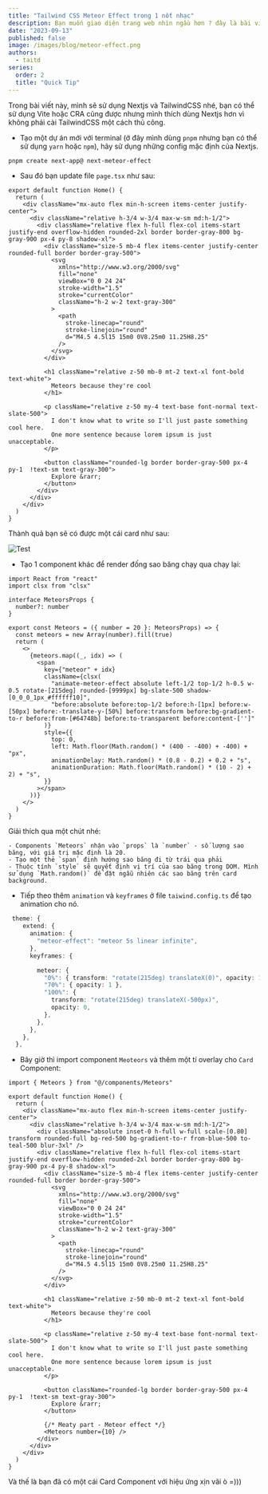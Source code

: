 ```yaml
---
title: "Tailwind CSS Meteor Effect trong 1 nốt nhạc"
description: Bạn muốn giao diện trang web nhìn ngầu hơn ? đây là bài viết dành cho bạn 👌👌👌
date: "2023-09-13"
published: false
image: /images/blog/meteor-effect.png
authors:
  - taitd
series:
  order: 2
  title: "Quick Tip"
---
```


Trong bài viết này, mình sẽ sử dụng Nextjs và TailwindCSS nhé, bạn có thể sử dụng Vite hoặc CRA cũng được nhưng mình thích dùng Nextjs hơn vì không phải cài TailwindCSS một cách thủ công.

- Tạo một dự án mới với terminal (ở đây mình dùng `pnpm` nhưng bạn có thể sử dụng `yarn` hoặc `npm`), hãy sử dụng những config mặc định của Nextjs.

```sh
pnpm create next-app@ next-meteor-effect
```

- Sau đó bạn update file `page.tsx` như sau:

```tsx showLineNumbers
export default function Home() {
  return (
    <div className="mx-auto flex min-h-screen items-center justify-center">
      <div className="relative h-3/4 w-3/4 max-w-sm md:h-1/2">
        <div className="relative flex h-full flex-col items-start  justify-end overflow-hidden rounded-2xl border border-gray-800 bg-gray-900 px-4 py-8 shadow-xl">
          <div className="size-5 mb-4 flex items-center justify-center rounded-full border border-gray-500">
            <svg
              xmlns="http://www.w3.org/2000/svg"
              fill="none"
              viewBox="0 0 24 24"
              stroke-width="1.5"
              stroke="currentColor"
              className="h-2 w-2 text-gray-300"
            >
              <path
                stroke-linecap="round"
                stroke-linejoin="round"
                d="M4.5 4.5l15 15m0 0V8.25m0 11.25H8.25"
              />
            </svg>
          </div>

          <h1 className="relative z-50 mb-0 mt-2 text-xl font-bold text-white">
            Meteors because they're cool
          </h1>

          <p className="relative z-50 my-4 text-base font-normal text-slate-500">
            I don't know what to write so I'll just paste something cool here.
            One more sentence because lorem ipsum is just unacceptable.
          </p>

          <button className="rounded-lg border border-gray-500 px-4 py-1  !text-sm text-gray-300">
            Explore &rarr;
          </button>
        </div>
      </div>
    </div>
  )
}
```

Thành quả bạn sẽ có được một cái card như sau:

![Test](https://res.cloudinary.com/dffmwnljn/image/upload/v1692035735/Pasted_image_20230814215703_ggwsuh.png)

- Tạo 1 component khác để render đống sao băng chạy qua chạy lại:

```tsx showLineNumbers
import React from "react"
import clsx from "clsx"

interface MeteorsProps {
  number?: number
}

export const Meteors = ({ number = 20 }: MeteorsProps) => {
  const meteors = new Array(number).fill(true)
  return (
    <>
      {meteors.map((_, idx) => (
        <span
          key={"meteor" + idx}
          className={clsx(
            "animate-meteor-effect absolute left-1/2 top-1/2 h-0.5 w-0.5 rotate-[215deg] rounded-[9999px] bg-slate-500 shadow-[0_0_0_1px_#ffffff10]",
            "before:absolute before:top-1/2 before:h-[1px] before:w-[50px] before:-translate-y-[50%] before:transform before:bg-gradient-to-r before:from-[#64748b] before:to-transparent before:content-['']"
          )}
          style={{
            top: 0,
            left: Math.floor(Math.random() * (400 - -400) + -400) + "px",
            animationDelay: Math.random() * (0.8 - 0.2) + 0.2 + "s",
            animationDuration: Math.floor(Math.random() * (10 - 2) + 2) + "s",
          }}
        ></span>
      ))}
    </>
  )
}
```

Giải thích qua một chút nhé:

    - Components `Meteors` nhận vào `props` là `number` - số lượng sao băng, với giá trị mặc định là 20.
    - Tạo một thẻ `span` định hướng sao băng đi từ trái qua phải
    - Thuộc tính `style` sẽ quyết định vị trí của sao băng trong DOM. Mình sử dụng `Math.random()` để đặt ngẫu nhiên các sao băng trên card background.

- Tiếp theo thêm `animation` và `keyframes` ở file `taiwind.config.ts` để tạo animation cho nó.

```ts showLineNumbers
 theme: {
    extend: {
      animation: {
        "meteor-effect": "meteor 5s linear infinite",
      },
      keyframes: {

        meteor: {
          "0%": { transform: "rotate(215deg) translateX(0)", opacity: 1 },
          "70%": { opacity: 1 },
          "100%": {
            transform: "rotate(215deg) translateX(-500px)",
            opacity: 0,
          },
        },
      },
    },
  },
```

- Bây giờ thì import component `Meoteors` và thêm một tí overlay cho `Card` Component:

```tsx showLineNumbers {7, 40}
import { Meteors } from "@/components/Meteors"

export default function Home() {
  return (
    <div className="mx-auto flex min-h-screen items-center justify-center">
      <div className="relative h-3/4 w-3/4 max-w-sm md:h-1/2">
        <div className="absolute inset-0 h-full w-full scale-[0.80] transform rounded-full bg-red-500 bg-gradient-to-r from-blue-500 to-teal-500 blur-3xl" />
        <div className="relative flex h-full flex-col items-start  justify-end overflow-hidden rounded-2xl border border-gray-800 bg-gray-900 px-4 py-8 shadow-xl">
          <div className="size-5 mb-4 flex items-center justify-center rounded-full border border-gray-500">
            <svg
              xmlns="http://www.w3.org/2000/svg"
              fill="none"
              viewBox="0 0 24 24"
              stroke-width="1.5"
              stroke="currentColor"
              className="h-2 w-2 text-gray-300"
            >
              <path
                stroke-linecap="round"
                stroke-linejoin="round"
                d="M4.5 4.5l15 15m0 0V8.25m0 11.25H8.25"
              />
            </svg>
          </div>

          <h1 className="relative z-50 mb-0 mt-2 text-xl font-bold text-white">
            Meteors because they're cool
          </h1>

          <p className="relative z-50 my-4 text-base font-normal text-slate-500">
            I don't know what to write so I'll just paste something cool here.
            One more sentence because lorem ipsum is just unacceptable.
          </p>

          <button className="rounded-lg border border-gray-500 px-4 py-1  !text-sm text-gray-300">
            Explore &rarr;
          </button>

          {/* Meaty part - Meteor effect */}
          <Meteors number={10} />
        </div>
      </div>
    </div>
  )
}
```

Và thế là bạn đã có một cái Card Component với hiệu ứng xịn vãi ò =)))

